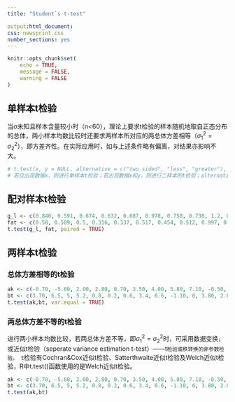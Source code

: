 ```yaml
---
title: "Student`s t-test"

output:html_document: 
css: newsprint.css
number_sections: yes
---
```


```r
knitr::opts_chunk$set(
	echo = TRUE,
	message = FALSE,
	warning = FALSE
)
```
## 单样本t检验

当σ未知且样本含量较小时（n<60），理论上要求t检验的样本随机地取自正态分布的总体，两小样本均数比较时还要求两样本所对应的两总体方差相等（$σ_1^2=σ_2^2$），即方差齐性。在实际应用时，如与上述条件略有偏离，对结果亦影响不大。
```r
# t.test(x, y = NULL, alternative = c("two.sided", "less", "greater"), mu = 0, paired = FALSE, var.equal = FALSE, conf.level = 0.95, ...)
# 若仅出现数据x，则进行单样本t检验；若出现数据x和y，则进行二样本的t检验；alternative = c("two.sided", "less", "greater")用于指定所求置信区间的类型；alternative = “two.sided”是缺省值，表示求置信区间；alterna = “less”表示求置信上限；alternative = “greater”表示求置信下限。mu表示均值，它仅在假设检验中起作用，默认值为0.
```

## 配对样本t检验
```r
g_l <- c(0.840, 0.591, 0.674, 0.632, 0.687, 0.978, 0.750, 0.730, 1.2, 0.870)
fat <- c(0.58, 0.509, 0.5, 0.316, 0.337, 0.517, 0.454, 0.512, 0.997, 0.506)
t.test(g_l, fat, paired = TRUE)
```

## 两样本t检验

### 总体方差相等的t检验
```r
ak <- c(-0.70, -5.60, 2.00, 2.80, 0.70, 3.50, 4.00, 5.80, 7.10, -0.50, 2.50, -1.60, 1.70, 3.00, 0.40, 4.50, 4.60, 2.50, 6.00, -1.40)
bt <- c(3.70, 6.5, 5, 5.2, 0.8, 0.2, 0.6, 3.4, 6.6, -1.10, 6, 3.80, 2.0, 1.6, 2, 2.2, 1.2, 3.1, 1.7, -2)
t.test(ak,bt, var.equal = TRUE)
```

### 两总体方差不等的t检验
进行两小样本均数比较，若两总体方差不等，即$σ_1^2=σ_2^2$时，可采用数据变换，或近似t检验（seperate variance estimation t-test）——t`检验或秩转换的非参数检验。
t`检验有Cochran&Cox近似t检验、Satterthwaite近似t检验及Welch近似t检验，R中t.test()函数使用的是Welch近似t检验。
```r
ak <- c(-0.70, -5.60, 2.00, 2.80, 0.70, 3.50, 4.00, 5.80, 7.10, -0.50, 2.50, -1.60, 1.70, 3.00, 0.40, 4.50, 4.60, 2.50, 6.00, -1.40)
bt <- c(3.70, 6.5, 5, 5.2, 0.8, 0.2, 0.6, 3.4, 6.6, -1.10, 6, 3.80, 2.0, 1.6, 2, 2.2, 1.2, 3.1, 1.7, -2)
t.test(ak,bt)
```




